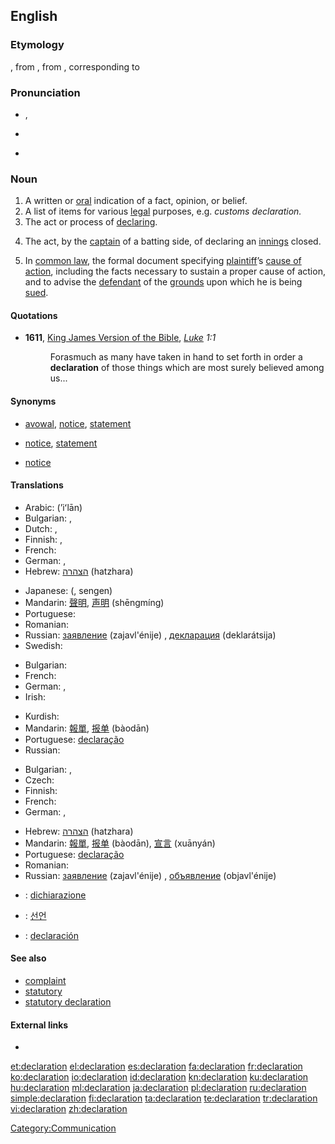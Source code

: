 {{also|déclaration}}
==English==

===Etymology===
{{etyl|enm}} {{term|declaracion||declaration}}, from {{etyl|fr}} {{term|déclaration|lang=fr}}, from {{etyl|la}} {{term|declarationem|lang=la}}, corresponding to {{suffix|declare|ation}}

===Pronunciation===
* {{IPA|/ˌdɛklæˈreɪʃən/}}, {{SAMPA|/dEkl{"r\eIS@n/}}
* {{a|US}} {{IPA|/dɛkləˈɹejʃn̩/}}
* {{rhymes|eɪʃən}}

===Noun===
{{en-noun}}

# A written or [[oral]] indication of a fact, opinion, or belief.
# A list of items for various [[legal]] purposes, e.g. ''customs declaration.''
# The act or process of [[declare|declaring]].
# {{cricket}} The act, by the [[captain]] of a batting side, of declaring an [[innings]] closed.
# {{legal}} In [[common law]], the formal document specifying [[plaintiff]]’s [[cause of action]], including the facts necessary to sustain a proper cause of action, and to advise the [[defendant]] of the [[grounds]] upon which he is being [[sued]].

====Quotations====
* '''1611''', [[w:King James Version of the Bible|King James Version of the Bible]], ''[[s:Bible (King James)/Luke|Luke]] 1:1''
*: Forasmuch as many have taken in hand to set forth in order a '''declaration''' of those things which are most surely believed among us...

====Synonyms====
* {{sense|written or oral indication}} [[avowal]], [[notice]], [[statement]]
* {{sense|list of items for legal purposes}} [[notice]], [[statement]]
* {{sense|act or process of declaring}} [[notice]]

====Translations====
{{trans-top|written or oral indication of a fact, opinion, or belief}}
* Arabic: {{Arab|[[إعلان]]}} (ʼiʻlān) {{m}}
* Bulgarian: {{t|bg|заявление|n}},  {{t+|bg|декларация|f}}
* Dutch: {{t+|nl|verklaring|f}}, {{t|nl|declaratie|f}}
* Finnish: {{t-|fi|julistus}}, {{t-|fi|tiedoksianto}}
* French: {{t+|fr|déclaration|f}}
* German: {{t+|de|Erklärung|f}}, {{t+|de|Deklaration|f}}
* Hebrew: [[הצהרה]] (hatzhara) {{f}}
{{trans-mid}}
* Japanese: {{Jpan|[[宣言]]}} ({{Jpan|[[せんげん]]}}, sengen)
* Mandarin: [[聲明]], [[声明]] (shēngmíng)
* Portuguese: {{t+|pt|declaração}}
* Romanian: {{t|ro|declarație|f}}
* Russian: [[заявление]] (zajavl'énije) {{n}}, [[декларация]] (deklarátsija) {{f}}
* Swedish: {{t|sv| tillkännagivande}}
{{trans-bottom}}

{{trans-top|list of items for various legal purposes}}
* Bulgarian: {{t+|bg|декларация|f}}
* French: {{t+|fr|déclaration|f}}
* German: {{t+|de|Erklärung|f}}, {{t+|de|Deklaration|f}}
* Irish: {{t|ga|dearbhú|m}}
{{trans-mid}}
* Kurdish: {{ku-Arab|[[به‌یان]]}}
* Mandarin: [[報單]], [[报单]] (bàodān)
* Portuguese: [[declaração]]
* Russian: {{t+|ru|декларация|f|tr=d'eklarácija}}
{{trans-bottom}}

{{trans-top|act or process of declaring}}
* Bulgarian: {{t|bg|заявяване|n}},  {{t|bg|деклариране|n}}
* Czech: {{t-|cs|vyhlášení|n}}
* Finnish: {{t-|fi|julistus}}
* French: {{t+|fr|déclaration|f}}
* German: {{t+|de|Erklärung|f}}, {{t+|de|Deklaration|f}}
{{trans-mid}}
* Hebrew: [[הצהרה]] (hatzhara) {{f}}
* Mandarin: [[報單]], [[报单]] (bàodān), [[宣言]] (xuānyán)
* Portuguese: [[declaração]]
* Romanian: {{t|ro|declarare|f}}
* Russian: [[заявление]] (zajavl'énije) {{n}}, [[объявление]] (objavl'énije) {{n}}
{{trans-bottom}}

{{trans-top|(cricket) act, by the captain of a batting side, of declaring an innings closed}}
{{trans-mid}}
{{trans-bottom}}

{{checktrans-top}}
* {{ttbc|it}}: [[dichiarazione]] {{f}}
* {{ttbc|Korean}}: [[선언]]
{{trans-mid}}
* {{ttbc|es}}: [[declaración]] {{f}}
{{trans-bottom}}

====See also====
* [[complaint]]
* [[statutory]]
* [[statutory declaration]]

====External links====
* {{pedia}}

[[Category:Communication]]

[[et:declaration]]
[[el:declaration]]
[[es:declaration]]
[[fa:declaration]]
[[fr:declaration]]
[[ko:declaration]]
[[io:declaration]]
[[id:declaration]]
[[kn:declaration]]
[[ku:declaration]]
[[hu:declaration]]
[[ml:declaration]]
[[ja:declaration]]
[[pl:declaration]]
[[ru:declaration]]
[[simple:declaration]]
[[fi:declaration]]
[[ta:declaration]]
[[te:declaration]]
[[tr:declaration]]
[[vi:declaration]]
[[zh:declaration]]
